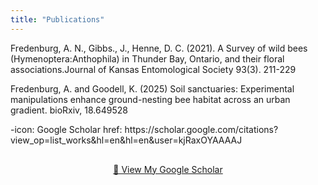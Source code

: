 ```yaml
---
title: "Publications"
---
```


Fredenburg, A. N., Gibbs., J., Henne, D. C. (2021). A Survey of wild bees (Hymenoptera:Anthophila) in Thunder Bay, Ontario, and their floral associations.Journal of Kansas Entomological Society 93(3). 211-229

Fredenburg, A. and Goodell, K. (2025) Soil sanctuaries: Experimental manipulations enhance ground-nesting bee habitat across an urban gradient. bioRxiv, 18.649528

-icon: Google Scholar
href: https://scholar.google.com/citations?view_op=list_works&hl=en&hl=en&user=kjRaxOYAAAAJ



```{=html}
<div style="margin: 30px; text-align: center;">
  <a class="btn btn-primary" 
     href="https://scholar.google.com/citations?user=kjRaxOYAAAAJ" 
     role="button" target="_blank" 
     style="padding: 15px 30px;">
     📖 View My Google Scholar
  </a>
</div>
```
